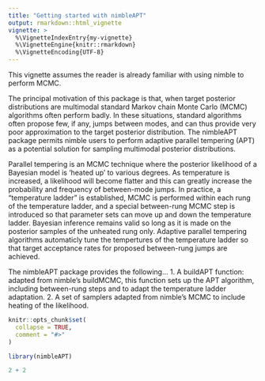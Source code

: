 ```yaml
---
title: "Getting started with nimbleAPT"
output: rmarkdown::html_vignette
vignette: >
  %\VignetteIndexEntry{my-vignette}
  %\VignetteEngine{knitr::rmarkdown}
  %\VignetteEncoding{UTF-8}
---
```


<!-- Add this vignette to the documentation via roxygen2::roxygenise() and  R CMD build -->

This vignette assumes the reader is already familiar with using nimble to perform MCMC.

The principal motivation of this package is that, when target posterior distributions are multimodal standard Markov chain Monte Carlo (MCMC) algorithms often perform badly.
In these situations, standard algorithms often propose few, if any, jumps between modes, and can thus provide very poor approximation to the target posterior distribution.
The nimbleAPT package permits nimble users to perform adaptive parallel tempering (APT) as a potential solution for sampling multimodal posterior distributions.

Parallel tempering is an MCMC technique where the posterior likelihood of a Bayesian model is 'heated up' to various degrees.
As temperature is increased, a likelihood will become flatter and this can greatly increase the probability and frequency of between-mode jumps. 
In practice, a "temperature ladder" is established, MCMC is performed within each rung of the temperature ladder, and a special between-rung MCMC step is introduced so that parameter sets can move up and down the temperature ladder.
Bayesian inference remains valid so long as it is made on the posterior samples of the unheated rung only.
Adaptive parallel tempering algorithms automaticly tune the tempertures of the temperature ladder so that target acceptance rates for proposed between-rung jumps are achieved. 

The nimbleAPT package provides the following...
1. A buildAPT function: adapted from nimble's buildMCMC, this function sets up the APT algorithm, including between-rung steps and to adapt the temperature ladder adaptation.
2. A set of samplers adapted from nimble's MCMC to include heating of the likelihood.






```r
knitr::opts_chunk$set(
  collapse = TRUE,
  comment = "#>"
)
```

```r
library(nimbleAPT)
```

```r
2 + 2
```
